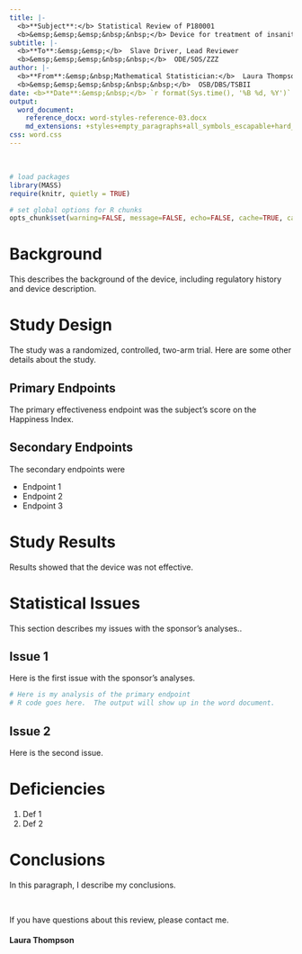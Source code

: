 ```yaml
---
title: |-
  <b>**Subject**:</b> Statistical Review of P180001
  <b>&emsp;&emsp;&emsp;&nbsp;&nbsp;</b> Device for treatment of insanity in FDA reviewers, Pain Inc.
subtitle: |-
  <b>**To**:&emsp;&emsp;</b>  Slave Driver, Lead Reviewer 
  <b>&emsp;&emsp;&emsp;&nbsp;&nbsp;</b>  ODE/SOS/ZZZ
author: |-
  <b>**From**:&emsp;&nbsp;Mathematical Statistician:</b>  Laura Thompson, Ph.D. 
  <b>&emsp;&emsp;&emsp;&nbsp;&nbsp;&nbsp;</b>  OSB/DBS/TSBII
date: <b>**Date**:&emsp;&nbsp;</b> `r format(Sys.time(), '%B %d, %Y')`
output:
  word_document:
    reference_docx: word-styles-reference-03.docx
    md_extensions: +styles+empty_paragraphs+all_symbols_escapable+hard_line_breaks
css: word.css
---
```


<br />

```r

# load packages
library(MASS)
require(knitr, quietly = TRUE)

# set global options for R chunks
opts_chunk$set(warning=FALSE, message=FALSE, echo=FALSE, cache=TRUE, cache.extra=list(R.version))


```


# Background

This describes the background of the device, including regulatory history and device description.


# Study Design

The study was a randomized, controlled, two-arm trial.  Here are some other details about the study.


## Primary Endpoints

The primary effectiveness endpoint was the subject's score on the Happiness Index.


## Secondary Endpoints

The secondary endpoints were  

- Endpoint 1
- Endpoint 2
- Endpoint 3


# Study Results

Results showed that the device was not effective.


# Statistical Issues

This section describes my issues with the sponsor's analyses..



## Issue 1

Here is the first issue with the sponsor's analyses.

```r
# Here is my analysis of the primary endpoint
# R code goes here.  The output will show up in the word document. 

```

## Issue 2

Here is the second issue.


# Deficiencies

1. Def 1
2. Def 2


# Conclusions

In this paragraph, I describe my conclusions.

<!--<br /> is for a line break -->
<br />

If you have questions about this review, please contact me.

#### Laura Thompson


<!--[Laura Thompson]{custom-style="rightjustify"}-->

<!--<div style="rightjustify">
Laura
</div>-->


